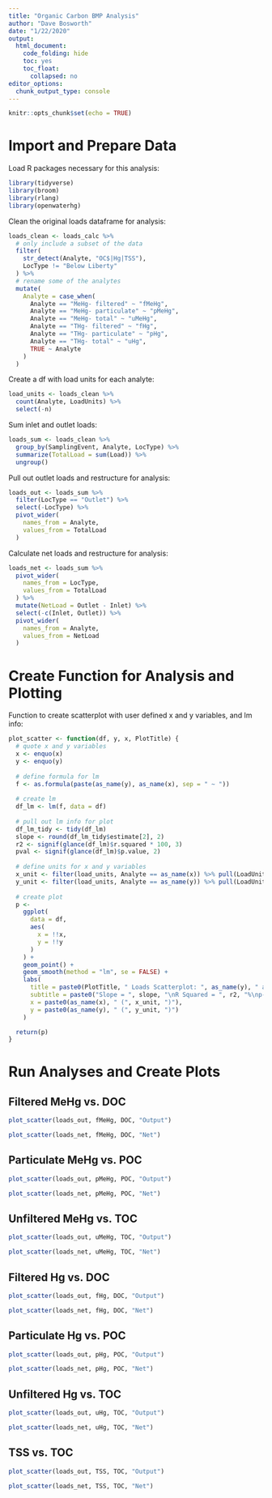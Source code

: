 ```yaml
---
title: "Organic Carbon BMP Analysis"
author: "Dave Bosworth"
date: "1/22/2020"
output:
  html_document: 
    code_folding: hide
    toc: yes
    toc_float:
      collapsed: no
editor_options: 
  chunk_output_type: console
---
```


```r
knitr::opts_chunk$set(echo = TRUE)
```

# Import and Prepare Data

Load R packages necessary for this analysis:
```r
library(tidyverse)
library(broom)
library(rlang)
library(openwaterhg)
```

Clean the original loads dataframe for analysis:
```r
loads_clean <- loads_calc %>% 
  # only include a subset of the data
  filter(
    str_detect(Analyte, "OC$|Hg|TSS"),
    LocType != "Below Liberty"
  ) %>%
  # rename some of the analytes
  mutate(
    Analyte = case_when(
      Analyte == "MeHg- filtered" ~ "fMeHg",
      Analyte == "MeHg- particulate" ~ "pMeHg",
      Analyte == "MeHg- total" ~ "uMeHg",
      Analyte == "THg- filtered" ~ "fHg",
      Analyte == "THg- particulate" ~ "pHg",
      Analyte == "THg- total" ~ "uHg",
      TRUE ~ Analyte
    )
  )
```

Create a df with load units for each analyte:
```r
load_units <- loads_clean %>% 
  count(Analyte, LoadUnits) %>% 
  select(-n)
```

Sum inlet and outlet loads:
```r
loads_sum <- loads_clean %>% 
  group_by(SamplingEvent, Analyte, LocType) %>% 
  summarize(TotalLoad = sum(Load)) %>% 
  ungroup()
```

Pull out outlet loads and restructure for analysis:
```r
loads_out <- loads_sum %>% 
  filter(LocType == "Outlet") %>% 
  select(-LocType) %>% 
  pivot_wider(
    names_from = Analyte,
    values_from = TotalLoad
  )
```

Calculate net loads and restructure for analysis:
```r
loads_net <- loads_sum %>% 
  pivot_wider(
    names_from = LocType,
    values_from = TotalLoad
  ) %>% 
  mutate(NetLoad = Outlet - Inlet) %>% 
  select(-c(Inlet, Outlet)) %>% 
  pivot_wider(
    names_from = Analyte,
    values_from = NetLoad
  )
```

# Create Function for Analysis and Plotting

Function to create scatterplot with user defined x and y variables, and lm info:
```r
plot_scatter <- function(df, y, x, PlotTitle) {
  # quote x and y variables
  x <- enquo(x)
  y <- enquo(y)
  
  # define formula for lm
  f <- as.formula(paste(as_name(y), as_name(x), sep = " ~ "))
  
  # create lm
  df_lm <- lm(f, data = df)
  
  # pull out lm info for plot
  df_lm_tidy <- tidy(df_lm)
  slope <- round(df_lm_tidy$estimate[2], 2)
  r2 <- signif(glance(df_lm)$r.squared * 100, 3)
  pval <- signif(glance(df_lm)$p.value, 2)
  
  # define units for x and y variables
  x_unit <- filter(load_units, Analyte == as_name(x)) %>% pull(LoadUnits)
  y_unit <- filter(load_units, Analyte == as_name(y)) %>% pull(LoadUnits)
  
  # create plot
  p <-
    ggplot(
      data = df,
      aes(
        x = !!x,
        y = !!y
      )
    ) +
    geom_point() +
    geom_smooth(method = "lm", se = FALSE) +
    labs(
      title = paste0(PlotTitle, " Loads Scatterplot: ", as_name(y), " as a function of ", as_name(x)),
      subtitle = paste0("Slope = ", slope, "\nR Squared = ", r2, "%\np-value = ", pval),
      x = paste0(as_name(x), " (", x_unit, ")"),
      y = paste0(as_name(y), " (", y_unit, ")")
    )

  return(p)
}
```

# Run Analyses and Create Plots

## Filtered MeHg vs. DOC

```r
plot_scatter(loads_out, fMeHg, DOC, "Output")
```

```r
plot_scatter(loads_net, fMeHg, DOC, "Net")
```

## Particulate MeHg vs. POC

```r
plot_scatter(loads_out, pMeHg, POC, "Output")
```

```r
plot_scatter(loads_net, pMeHg, POC, "Net")
```

## Unfiltered MeHg vs. TOC

```r
plot_scatter(loads_out, uMeHg, TOC, "Output")
```

```r
plot_scatter(loads_net, uMeHg, TOC, "Net")
```

## Filtered Hg vs. DOC

```r
plot_scatter(loads_out, fHg, DOC, "Output")
```

```r
plot_scatter(loads_net, fHg, DOC, "Net")
```

## Particulate Hg vs. POC

```r
plot_scatter(loads_out, pHg, POC, "Output")
```

```r
plot_scatter(loads_net, pHg, POC, "Net")
```

## Unfiltered Hg vs. TOC

```r
plot_scatter(loads_out, uHg, TOC, "Output")
```

```r
plot_scatter(loads_net, uHg, TOC, "Net")
```

## TSS vs. TOC

```r
plot_scatter(loads_out, TSS, TOC, "Output")
```

```r
plot_scatter(loads_net, TSS, TOC, "Net")
```

